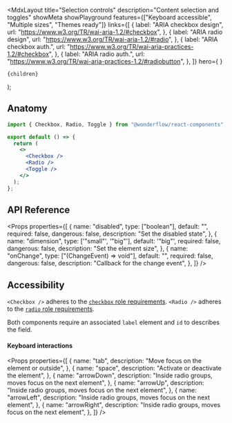 
  <MdxLayout
    title="Selection controls"
    description="Content selection and toggles"
    showMeta
    showPlayground
    features={["Keyboard accessible", "Multiple sizes", "Themes ready"]}
    links={[
      {
        label: "ARIA checkbox design",
        url: "https://www.w3.org/TR/wai-aria-1.2/#checkbox",
      },
      {
        label: "ARIA radio design",
        url: "https://www.w3.org/TR/wai-aria-1.2/#radio",
      },
      {
        label: "ARIA checkbox auth.",
        url: "https://www.w3.org/TR/wai-aria-practices-1.2/#checkbox",
      },
      {
        label: "ARIA radio auth.",
        url: "https://www.w3.org/TR/wai-aria-practices-1.2/#radiobutton",
      },
    ]}
    hero={
      <LiveArea direction="row">
        <Checkbox defaultChecked />
        <Radio defaultChecked />
        <Toggle defaultChecked />
      </LiveArea>
    }
  >
    {children}
  </MdxLayout>
);

## Anatomy

```jsx
import { Checkbox, Radio, Toggle } from "@wonderflow/react-components";

export default () => {
  return (
    <>
      <Checkbox />
      <Radio />
      <Toggle />
    </>
  );
};
```

## API Reference

<Props
  properties={[
    {
      name: "disabled",
      type: ["boolean"],
      default: "",
      required: false,
      dangerous: false,
      description: "Set the disabled state",
    },
    {
      name: "dimension",
      type: ['"small"', '"big"'],
      default: '"big"',
      required: false,
      dangerous: false,
      description: "Set the element size",
    },
    {
      name: "onChange",
      type: ["(ChangeEvent<HTMLInputElement>) => void"],
      default: "",
      required: false,
      dangerous: false,
      description: "Callback for the change event",
    },
  ]}
/>

## Accessibility

`<Checkbox />` adheres to the [`checkbox` role requirements](https://www.w3.org/TR/wai-aria-1.2/#checkbox).
`<Radio />` adheres to the [`radio` role requirements](https://www.w3.org/TR/wai-aria-1.2/#radio).

Both components require an associated `label` element and `id` to describes the field.

#### Keyboard interactions

<Props
  properties={[
    {
      name: "tab",
      description: "Move focus on the element or outside",
    },
    {
      name: "space",
      description: "Activate or deactivate the element",
    },
    {
      name: "arrowDown",
      description: "Inside radio groups, moves focus on the next element",
    },
    {
      name: "arrowUp",
      description: "Inside radio groups, moves focus on the next element",
    },
    {
      name: "arrowLeft",
      description: "Inside radio groups, moves focus on the next element",
    },
    {
      name: "arrowRight",
      description: "Inside radio groups, moves focus on the next element",
    },
  ]}
/>
